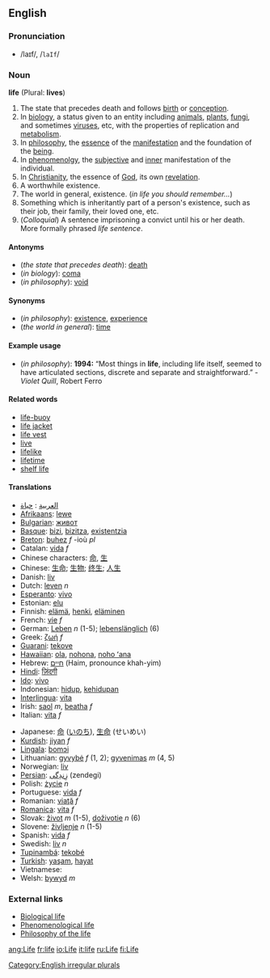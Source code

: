==English==
===Pronunciation===
*/laɪf/, /<tt>laIf</tt>/

===Noun===
'''life''' (Plural: '''lives''')

#The state that precedes death and follows [[birth]] or [[conception]].
#In [[biology]], a status given to an entity including [[animal]]s, [[plant]]s, [[fungi]], and sometimes [[virus]]es, etc, with the properties of replication and [[metabolism]].
#In [[philosophy]], the [[essence]] of the [[manifestation]] and the foundation of the [[being]].
#In [[phenomenolgy]], the [[subjective]] and [[inner]] manifestation of the individual.
#In [[Christianity]], the essence of [[God]], its own [[revelation]].
#A worthwhile existence.
#The world in general, existence. (''in life you should remember...'') 
#Something which is inheritantly part of a person's existence, such as their job, their family, their loved one, etc.
#(''Colloquial'') A sentence imprisoning a convict until his or her death.  More formally phrased ''life sentence''.
====Antonyms====
* (''the state that precedes death''): [[death]]
* (''in biology''): [[coma]]
* (''in philosophy''): [[void]]
====Synonyms====
* (''in philosophy''): [[existence]], [[experience]]
* (''the world in general''): [[time]]
====Example usage====
* (''in philosophy''): '''1994:''' “Most things in '''life''', including life itself, seemed to have articulated sections, discrete and separate and straightforward.”  -''Violet Quill'', Robert Ferro
====Related words====
*[[life-buoy]]
*[[life jacket]]
*[[life vest]]
*[[live]]
*[[lifelike]]
*[[lifetime]]
*[[shelf life]]

====Translations====
{{Top}}
*[[العربية]] : [[حياة]]
*[[Afrikaans]]: [[lewe]]
*[[Bulgarian]]: [[живот]]
*[[Basque]]: [[bizi]], [[bizitza]], [[existentzia]]
*[[Breton]]: [[buhez]] ''f'' -ioù ''pl''
*Catalan: [[vida]] ''f''
*Chinese characters: [[命]], [[生]]
*Chinese: [[生命]]; [[生物]]; [[终生]]; [[人生]]
*Danish: [[liv]] 
*Dutch: [[leven]] ''n''
*[[Esperanto]]: [[vivo]]
*Estonian: [[elu]]
*Finnish: [[elämä]], [[henki]], [[eläminen]]
*French: [[vie]] ''f''
*German: [[Leben]] ''n'' (1-5); [[lebenslänglich]] (6)
*Greek: [[:el:ζωή|ζωή]] ''f'' 
*[[Guarani]]: [[tekove]]
*[[Hawaiian]]: [[ola]], [[nohona]], [[noho ʻana]]
*Hebrew: [[חיים]] (Haim, pronounce khah-yim)
*[[Hindi]]: [[ज़िंदगी]]
*[[Ido]]: [[vivo]]
*Indonesian: [[hidup]], [[hidup|kehidupan]]
*[[Interlingua]]: [[vita]]
*Irish: [[saol]] ''m'', [[beatha]] ''f''
*Italian: [[vita]] ''f''

{{Mid}}
*Japanese: [[命]] ([[いのち]]), [[生命]] (せいめい)
*[[Kurdish]]: [[jiyan]] ''f''
*[[Lingala]]: [[bomɔi]]
*Lithuanian: [[gyvybė]] ''f'' (1, 2); [[gyvenimas]] ''m'' (4, 5)
*Norwegian: [[liv]]
*[[Persian]]: [[زِندِگی]] (zendegi)
*Polish: [[życie]] ''n''
*Portuguese: [[vida]] ''f''
*Romanian: [[viaţă]] ''f''
*[[Romanica]]: [[vita]] ''f''
*Slovak: [[život]] ''m'' (1-5), [[doživotie]] ''n'' (6)
*Slovene: [[življenje]] ''n'' (1-5)
*Spanish: [[vida]] ''f''
*Swedish: [[liv]] ''n''
*[[Tupinambá]]: [[tekobé]]
*[[Turkish]]: [[yaşam]], [[hayat]]
*Vietnamese:
*Welsh: [[bywyd]] ''m''
{{Bottom}}

===External links===
*[[w:Life|Biological life]]
*[[w:Phenomenological life|Phenomenological life]]
*[[w:Philosophy of the life|Philosophy of the life]]

[[Category:English irregular plurals]]

[[ang:Life]]
[[fr:life]]
[[io:Life]]
[[it:life]]
[[ru:Life]]
[[fi:Life]]